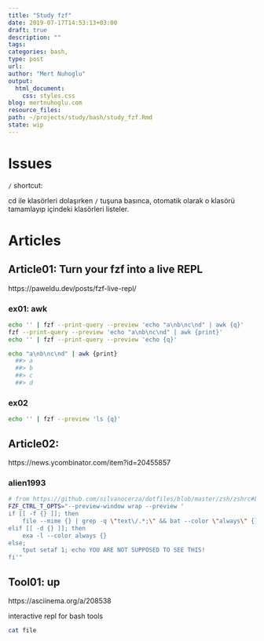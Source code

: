 ```yaml
---
title: "Study fzf"
date: 2019-07-17T14:53:13+03:00 
draft: true
description: ""
tags:
categories: bash, 
type: post
url:
author: "Mert Nuhoglu"
output:
  html_document:
    css: styles.css
blog: mertnuhoglu.com
resource_files:
path: ~/projects/study/bash/study_fzf.Rmd
state: wip
---
```


# Issues

`/` shortcut:

cd ile klasörleri dolaşırken `/` tuşuna basınca, otomatik olarak o klasörü tamamlayıp içindeki klasörleri listeler.

# Articles

## Article01: Turn your fzf into a live REPL

https://paweldu.dev/posts/fzf-live-repl/

### ex01: awk

``` bash
echo '' | fzf --print-query --preview 'echo "a\nb\nc\nd" | awk {q}'
fzf --print-query --preview 'echo "a\nb\nc\nd" | awk {print}'
echo '' | fzf --print-query --preview 'echo {q}'
``` 

``` bash
echo "a\nb\nc\nd" | awk {print}
  ##> a
  ##> b
  ##> c
  ##> d
``` 

### ex02

``` bash
echo '' | fzf --preview 'ls {q}'
``` 

## Article02: 

https://news.ycombinator.com/item?id=20455857

### alien1993

``` bash
# from https://github.com/silvanocerza/dotfiles/blob/master/zsh/zshrc#L44-L55
FZF_CTRL_T_OPTS="--preview-window wrap --preview '
if [[ -f {} ]]; then
    file --mime {} | grep -q \"text\/.*;\" && bat --color \"always\" {} || (tput setaf 1; file --mime {})
elif [[ -d {} ]]; then
    exa -l --color always {}
else;
    tput setaf 1; echo YOU ARE NOT SUPPOSED TO SEE THIS!
fi'"
``` 

## Tool01: up

https://asciinema.org/a/208538

interactive repl for bash tools

``` bash
cat file
``` 


